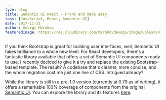 ```yaml
---
type: blog
title: Semantic UI React - Front end made easy
tags: [JavaScript, React, Semantic-UI]
date: 2017-11-21
author: Georgi Marokov
featuredImage: https://res.cloudinary.com/marokovdevapp/image/upload/v1697924150/Blogs/semantic-ui_f8jwyn.png
---
```


If you think Bootstrap is great for building user interfaces, well, Semantic UI takes brilliance to a whole new level.
For React developers, there's a fantastic library available that offers a set of Semantic UI components ready to use. I
recently decided to give it a try and replace the existing Bootstrap-based template. The result? A codebase that's
cleaner, more concise, and the whole migration cost me just one line of CSS. Intrigued already?

While the library is still in a pre-1.0 version (currently at 0.79 as of writing), it offers a remarkable 100% coverage
of components from the original [Semantic UI](https://semantic-ui.com/). You can explore the library and its features
[here](https://semantic-ui.com/).
